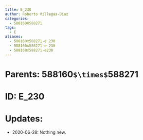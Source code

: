 ```yaml
---
title: E_230
author: Roberto Villegas-Diaz
categories:
  - 588160X588271
tags:
  - E
aliases:
  - 588160x588271-e_230
  - 588160x588271-e-230
  - 588160x588271-e230
---
```


# **Parents**: 588160`$\times$`588271
# **ID**: E_230
# **Updates**: 
 - 2020-06-28: Nothing new.
